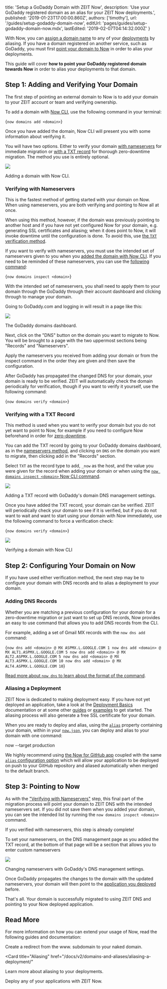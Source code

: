 
  title: 'Setup a GoDaddy Domain with ZEIT Now',
  description:
    'Use your GoDaddy registered domain as an alias for your ZEIT Now deployments.',
  published: '2019-01-23T17:00:00.860Z',
  authors: ['timothy'],
  url: '/guides/setup-godaddy-domain-now',
  editUrl: 'pages/guides/setup-godaddy-domain-now.mdx',
  lastEdited: '2019-02-07T04:14:32.000Z'
}

With Now, you can [assign a domain name](/docs/v2/domains-and-aliases/aliasing-a-deployment/) to any of your [deployments](/docs/v2/deployments/basics/) by aliasing. If you have a domain registered on another service, such as GoDaddy, you must first [point your domain to Now](/docs/v2/domains-and-aliases/zero-downtime-domain-migration/) in order to alias your deployments.

This guide will cover **how to point your GoDaddy registered domain towards Now** in order to alias your deployments to that domain.

## Step 1: Adding and Verifying Your Domain

The first step of pointing an external domain to Now is to add your domain to your ZEIT account or team and verifying ownership.

To add a domain with [Now CLI](/docs/v2/getting-started/installation#now-cli), use the following command in your terminal:

<TerminalInput>{`now domains add <domain>`}</TerminalInput>

Once you have added the domain, Now CLI will present you with some information about verifying it.

You will have two options. Either to verify your domain [with nameservers](#verifying-with-nameservers) for immediate migration or [with a TXT record](#verifying-with-a-txt-record) for thorough zero-downtime migration. The method you use is entirely optional.

<Image
  src="https://assets.zeit.co/image/upload/v1548370520/front/guides/godaddy-migration/now-cli-add-domain.png"
  width={1562/2}
  height={1318/2}
  oversize
/>
<Caption style={{marginTop: '-64px'}}>Adding a domain with Now CLI.</Caption>

### Verifying with Nameservers

This is the fastest method of getting started with your domain on Now. When using nameservers, you are both verifying and pointing to Now all at once.

When using this method, however, if the domain was previously pointing to another host and if you have not yet configured Now for your domain, e.g. generating SSL certificates and aliasing; when it does point to Now, it will invoke downtime until the configuration is done. To avoid this, use [the `TXT` verification method](#verifying-with-a-txt-record).

If you want to verify with nameservers, you must use the intended set of nameservers given to you when you [added the domain with Now CLI](/docs/v2/domains-and-aliases/adding-a-domain/#adding-a-domain). If you need to be reminded of these nameservers, you can use the [following command](/docs/v2/domains-and-aliases/adding-a-domain/#inspecting-a-domain):

<TerminalInput>{`now domains inspect <domain>`}</TerminalInput>

With the intended set of nameservers, you shall need to apply them to your domain through the GoDaddy through their account dashboard and clicking through to manage your domain.

Going to GoDaddy.com and logging in will result in a page like this:

<Image
  src="https://assets.zeit.co/image/upload/v1548370520/front/guides/godaddy-migration/godaddy-dashboard.png"
  width={1946/2}
  height={1350/2}
  oversize
/>
<Caption style={{marginTop: '-48px'}}>The GoDaddy domains dashboard.</Caption>

Next, click on the "DNS" button on the domain you want to migrate to Now. You will be brought to a page with the two uppermost sections being "Records" and "Nameservers".

Apply the nameservers you received from adding your domain or from the inspect command in the order they are given and then save the configuration.

After GoDaddy has propagated the changed DNS for your domain, your domain is ready to be verified. ZEIT will automatically check the domain periodically for verification, though if you want to verify it yourself, use the following command:

<TerminalInput>{`now domains verify <domain>`}</TerminalInput>

### Verifying with a TXT Record

This method is used when you want to verify your domain but you do not yet want to point to Now, for example if you need to configure Now beforehand in order for [zero-downtime](https://zeit.co/docs/v2/domains-and-aliases/zero-downtime-domain-migration/).

You can add the TXT record by going to your GoDaddy domains dashboard, as in the [nameservers method](#verifying-with-nameservers), and clicking on `DNS` on the domain you want to migrate, then clicking add in the "Records" section.

Select `TXT` as the record type to add, `_now` as the host, and the value you were given for the record when adding your domain or when using the [`now domains inspect <domain>` Now CLI command](/docs/v2/domains-and-aliases/adding-a-domain/#inspecting-a-domain).

<Image
  src="https://assets.zeit.co/image/upload/v1548370520/front/guides/godaddy-migration/godaddy-dns-add.png"
  width={1946/2}
  height={1350/2}
  oversize
/>
<Caption style={{marginTop: '-48px'}}>Adding a TXT record with GoDaddy's domain DNS management settings.</Caption>

Once you have added the TXT record, your domain can be verified. ZEIT will periodically check your domain to see if it is verified, but if you do not want to wait and want to start using your domain with Now immediately, use the following command to force a verification check:

<TerminalInput>{`now domains verify <domain>`}</TerminalInput>

<Image
  src="https://assets.zeit.co/image/upload/v1548370520/front/guides/godaddy-migration/now-cli-verify-domain.png"
  width={1562/2}
  height={808/2}
  oversize
/>
<Caption style={{marginTop: '-64px'}}>Verifying a domain with Now CLI</Caption>

## Step 2: Configuring Your Domain on Now

If you have used either verification method, the next step may be to configure your domain with DNS records and to alias a deployment to your domain.

### Adding DNS Records

Whether you are matching a previous configuration for your domain for a zero-downtime migration or just want to set up DNS records, Now provides an easy to use command that allows you to add DNS records from the CLI.

For example, adding a set of Gmail MX records with the `now dns add` command:

<TerminalInput>{`now dns add <domain> @ MX ASPMX.L.GOOGLE.COM 1
now dns add <domain> @ MX ALT1.ASPMX.L.GOOGLE.COM 5
now dns add <domain> @ MX ALT2.ASPMX.L.GOOGLE.COM 5
now dns add <domain> @ MX ALT3.ASPMX.L.GOOGLE.COM 10
now dns add <domain> @ MX ALT4.ASPMX.L.GOOGLE.COM 10`}</TerminalInput>

[Read more about `now dns` to learn about the format of the command](/docs/v2/domains-and-aliases/dns/).

### Aliasing a Deployment

ZEIT Now is dedicated to making deployment easy. If you have not yet deployed an application, take a look at the [Deployment Basics](/docs/v2/deployments/basics) documentation or at some other [guides](/guides) or [examples](/examples) to get started. The aliasing process will also generate a free SSL certificate for your domain.

When you are ready to deploy and alias, using the [`alias`](/docs/v2/deployments/configuration#alias) property containing your domain, within in your [`now.json`](/docs/v2/deployments/configuration), you can deploy and alias to your domain with one command:

<TerminalInput>now --target production</TerminalInput>

We highly recommend using [the Now for GitHub app](/docs/v2/integrations/now-for-github/) coupled with the same [`alias` configuration option](/docs/v2/deployments/configuration/#alias) which will allow your application to be deployed on push to your GitHub repository and aliased automatically when merged to the default branch.

## Step 3: Pointing to Now

As with the ["Verifying with Nameservers"](#verifying-with-nameservers) step, this final part of the migration process will point your domain to ZEIT DNS with the intended nameservers set. If you did not save them when you added your domain, you can see the intended list by running the `now domains inspect <domain>` command.

If you verified with nameservers, this step is already complete!

To set your nameservers, on the DNS management page as you added the TXT record, at the bottom of that page will be a section that allows you to enter custom nameservers

<Image
  src="https://assets.zeit.co/image/upload/v1548388022/front/guides/godaddy-migration/godaddy-ns-add.png"
  width={1946/2}
  height={1350/2}
  oversize
/>
<Caption style={{marginTop: '-48px'}}>Changing nameservers with GoDaddy's DNS management settings.</Caption>

Once GoDaddy propagates the changes to the domain with the updated nameservers, your domain will then point to the [application you deployed](#aliasing-a-deployment) before.

That's all. Your domain is successfully migrated to using ZEIT DNS and pointing to your Now deployed application.

## Read More

For more information on how you can extend your usage of Now, read the following guides and documentation:

<Card title="www. Redirect" href="/guides/redirect-from-www">
  Create a redirect from the www. subdomain to your naked domain.
</Card>

<Card
  title="Aliasing"
  href="/docs/v2/domains-and-aliases/aliasing-a-deployment/"
>
  Learn more about aliasing to your deployments.
</Card>

<Card title="Deploying Basics" href="/docs/v2/deployments/basics">
  Deploy any of your applications with ZEIT Now.
</Card>

